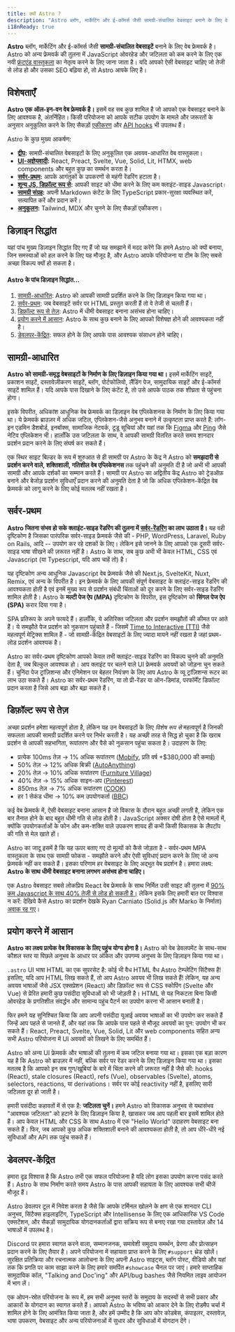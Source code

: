 ```yaml
---
title: क्यों Astro ?
description: "Astro ब्लॉग, मार्केटिंग और ई-कॉमर्स जैसी सामग्री-संचालित वेबसाइट बनाने के लिए वेब फ्रेमवर्क है। जानें कि Astro आपकी अगली वेबसाइट के लिए एक अच्छा विकल्प क्यों हो सकता है।"
i18nReady: true
---
```


**Astro** ब्लॉग, मार्केटिंग और ई-कॉमर्स जैसी **सामग्री-संचालित वेबसाइटें** बनाने के लिए वेब फ्रेमवर्क है। Astro को अन्य फ्रेमवर्क की तुलना में JavaScript ओवरहेड और जटिलता को कम करने के लिए एक नयी [फ्रंटएंड वास्तुकला](/hi/concepts/islands/) का नेतृत्व करने के लिए जाना जाता है। यदि आपको ऐसी वेबसाइट चाहिए जो तेजी से लोड हो और उसका SEO बढ़िया हो, तो Astro आपके लिए है।

## विशेषताएँ

**Astro एक ऑल-इन-वन वेब फ्रेमवर्क है।** इसमें वह सब कुछ शामिल है जो आपको एक वेबसाइट बनाने के लिए आवश्यक है, अंतर्निहित। किसी परियोजना को आपके सटीक उपयोग के मामले और जरूरतों के अनुसार अनुकूलित करने के लिए सैकड़ों [एकीकरण](https://astro.build/integrations/) और [API hooks](/hi/reference/integrations-reference/) भी उपलब्ध हैं।

Astro के कुछ मुख्य आकर्षण:

- **[द्वीप](/hi/concepts/islands/):** सामग्री-संचालित वेबसाइटों के लिए अनुकूलित एक अवयव-आधारित वेब वास्तुकला।
- **[UI-अज्ञेयवादी](/hi/guides/framework-components/):** React, Preact, Svelte, Vue, Solid, Lit, HTMX, web components और बहुत कुछ का समर्थन करता है।
- **[सर्वर-प्रथम](/hi/guides/on-demand-rendering/):** आपके आगंतुकों के उपकरणों से महंगी रेंडरिंग हटाता है।
- **[शून्य JS, डिफ़ॉल्ट रूप से](/hi/basics/astro-components/):** आपकी साइट को धीमा करने के लिए कम क्लाइंट-साइड Javascript।
- **[सामग्री संग्रह](/hi/guides/content-collections/):** अपनी Markdown कंटेंट के लिए TypeScript प्रकार-सुरक्षा व्यवस्थित करें, सत्यापित करें और प्रदान करें।
- **[अनुकूलन](/hi/guides/integrations-guide/):** Tailwind, MDX और चुनने के लिए सैकड़ों एकीकरण।

## डिज़ाइन सिद्धांत

यहां पांच मुख्य डिज़ाइन सिद्धांत दिए गए हैं जो यह समझाने में मदद करेंगे कि हमने Astro को क्यों बनाया, जिन समस्याओं को हल करने के लिए यह मौजूद है, और Astro आपके परियोजना या टीम के लिए सबसे अच्छा विकल्प क्यों हो सकता है।

 #### Astro के पांच डिज़ाइन सिद्धांत...

1. [सामग्री-आधारित](#सामग्री-आधारित): Astro को आपकी सामग्री प्रदर्शित करने के लिए डिज़ाइन किया गया था।
2. [सर्वर-प्रथम](#सर्वर-प्रथम): जब वेबसाइटें सर्वर पर HTML प्रस्तुत करती हैं तो वे तेजी से चलती हैं।
3. [डिफ़ॉल्ट रूप से तेज़](#डिफ़ॉल्ट-रूप-से-तेज़): Astro में धीमी वेबसाइट बनाना असंभव होना चाहिए।
4. [प्रयोग करने में आसान](#प्रयोग-करने-में-आसान): Astro के साथ कुछ बनाने के लिए आपको विशेषज्ञ होने की आवश्यकता नहीं है।
5. [डेवलपर-केंद्रित](#डेवलपर-केंद्रित): सफल होने के लिए आपके पास आवश्यक संसाधन होने चाहिए।

 ## सामग्री-आधारित

**Astro को सामग्री-समृद्ध वेबसाइटों के निर्माण के लिए डिज़ाइन किया गया था।** इसमें मार्केटिंग साइटें, प्रकाशन साइटें, दस्तावेज़ीकरण साइटें, ब्लॉग, पोर्टफोलियो, लैंडिंग पेज, सामुदायिक साइटें और ई-कॉमर्स साइटें शामिल हैं। यदि आपके पास दिखाने के लिए कंटेंट है, तो उसे आपके पाठक तक शीघ्रता से पहुंचना होगा।

इसके विपरीत, अधिकांश आधुनिक वेब फ्रेमवर्क का डिज़ाइन वेब एप्लिकेशनस के निर्माण के लिए किया गया था। ये फ्रेमवर्क ब्राउज़र में अधिक जटिल, एप्लिकेशन-जैसे अनुभव बनाने में उत्कृष्टता प्राप्त करते हैं: लॉग-इन एडमिन डैशबोर्ड, इनबॉक्स, सामाजिक नेटवर्क, टूडू सूचियां और यहां तक कि [Figma](https://figma.com/) और [Ping](https://ping.gg/) जैसे नेटिव एप्लिकेशन भी। हालाँकि उस जटिलता के साथ, वे आपकी सामग्री वितरित करते समय शानदार प्रदर्शन प्रदान करने के लिए संघर्ष कर सकते हैं।

एक स्थिर साइट बिल्डर के रूप में शुरुआत से ही सामग्री पर Astro के केंद्र ने Astro को **समझदारी से प्रदर्शन करने वाले, शक्तिशाली, गतिशील वेब एप्लिकेशनस** तक पहुंचने की अनुमति दी है जो अभी भी आपकी सामग्री और आपके दर्शकों का सम्मान करते हैं। सामग्री पर Astro का अद्वितीय केंद्र Astro को ट्रेडऑफ़ बनाने और बेजोड़ प्रदर्शन सुविधाएँ प्रदान करने की अनुमति देता है जो कि अधिक एप्लिकेशन-केंद्रित वेब फ्रेमवर्क को लागू करने के लिए कोई मतलब नहीं रखता है।

## सर्वर-प्रथम

**Astro जितना संभव हो सके क्लाइंट-साइड रेंडरिंग की तुलना में [सर्वर-रेंडरिंग](/hi/guides/on-demand-rendering/) का लाभ उठाता है।** यह वही दृष्टिकोण है जिसका पारंपरिक सर्वर-साइड फ्रेमवर्क जैसे की - PHP, WordPress, Laravel, Ruby on Rails, आदि -- उपयोग कर रहे दशकों के लिए। लेकिन इसे जानने के लिए आपको एक दूसरी सर्वर-साइड भाषा सीखने की ज़रूरत नहीं है। Astro के साथ, सब कुछ अभी भी केवल HTML, CSS एवं Javascript (या Typescript, यदि आप चाहें तो) है।

यह दृष्टिकोण अन्य आधुनिक Javascript वेब फ्रेमवर्क जैसे की Next.js, SvelteKit, Nuxt, Remix, एवं अन्य के विपरीत है। इन फ्रेमवर्क के लिए आपकी संपूर्ण वेबसाइट के क्लाइंट-साइड रेंडरिंग की आवश्यकता होती है एवं इनमें मुख्य रूप से प्रदर्शन संबंधी चिंताओं को दूर करने के लिए सर्वर-साइड रेंडरिंग शामिल होती है। Astro के **मल्टी पेज ऐप (MPA)** दृष्टिकोण के विपरीत, इस दृष्टिकोण को **सिंगल पेज ऐप (SPA)** करार दिया गया है।

SPA प्रतिरूप के अपने फायदे हैं। हालाँकि, ये अतिरिक्त जटिलता और प्रदर्शन समझौतों की कीमत पर आते हैं। ये समझौते पेज प्रदर्शन को नुकसान पहुंचाते हैं - जिसमें [Time to Interactive (TTI)](https://web.dev/interactive/) जैसे महत्वपूर्ण मेट्रिक्स शामिल हैं - जो सामग्री-केंद्रित वेबसाइटों के लिए ज्यादा मायने नहीं रखता है जहां प्रथम-लोड प्रदर्शन आवश्यक है।

Astro का सर्वर-प्रथम दृष्टिकोण आपको केवल तभी क्लाइंट-साइड रेंडरिंग का विकल्प चुनने की अनुमति देता है, जब बिल्कुल आवश्यक हो। आप क्लाइंट पर चलने वाले UI फ्रेमवर्क अवयवों को जोड़ना चुन सकते हैं। चुनिंदा पेज ट्रांज़िशन्स और एनिमेशन पर बेहतर नियंत्रण के लिए आप Astro के व्यू ट्रांज़िशन्स रूटर का लाभ उठा सकते हैं। Astro का सर्वर-प्रथम रेंडरिंग, या तो प्री-रेंडर या ऑन-डिमांड, परफॉर्मेंट डिफॉल्ट प्रदान करता है जिसे आप बढ़ा और बढ़ा सकते हैं।

## डिफ़ॉल्ट रूप से तेज़

अच्छा प्रदर्शन हमेशा महत्वपूर्ण होता है, लेकिन यह उन वेबसाइटों के लिए *विशेष रूप से* महत्वपूर्ण है जिनकी सफलता आपकी सामग्री प्रदर्शित करने पर निर्भर करती है। यह अच्छी तरह से सिद्ध हो चुका है कि खराब प्रदर्शन से आपकी सहभागिता, रूपांतरण और पैसे को नुकसान पहुंचा सकता है। उदाहरण के लिए:

- प्रत्येक 100ms तेज़ → 1% अधिक रूपांतरण ([Mobify](https://web.dev/why-speed-matters/), प्रति वर्ष +$380,000 की कमाई)
- 50% तेज़ → 12% अधिक बिक्री ([AutoAnything](https://www.digitalcommerce360.com/2010/08/19/web-accelerator-revs-conversion-and-sales-autoanything/))
- 20% तेज़ → 10% अधिक रूपांतरण ([Furniture Village](https://www.thinkwithgoogle.com/intl/en-gb/marketing-strategies/app-and-mobile/furniture-village-and-greenlight-slash-page-load-times-boosting-user-experience/))
- 40% तेज़ → 15% अधिक साइन-अप ([Pinterest](https://medium.com/pinterest-engineering/driving-user-growth-with-performance-improvements-cfc50dafadd7))
- 850ms तेज़ → 7% अधिक रूपांतरण ([COOK](https://web.dev/why-speed-matters/))
- हर 1 सेकंड धीमा → 10% कम उपयोगकर्ता ([BBC](https://www.creativebloq.com/features/how-the-bbc-builds-websites-that-scale))

कई वेब फ्रेमवर्क में, ऐसी वेबसाइट बनाना आसान है जो विकास के दौरान बहुत अच्छी लगती है, लेकिन एक बार तैनात होने के बाद बहुत धीमी गति से लोड होती है। JavaScript अक्सर दोषी होता है ऐसे मामलों में, क्योंकि उपयोगकर्ताओं के फोन और कम-शक्ति वाले उपकरण शायद ही कभी किसी विकासक के लैपटॉप की गति से मेल खाते हों।

Astro का जादू इसमें है कि यह ऊपर बताए गए दो मूल्यों को कैसे जोड़ता है - सर्वर-प्रथम MPA वास्तुकला के साथ एक सामग्री फोकस - समझौते करने और ऐसी सुविधाएं प्रदान करने के लिए जो अन्य फ्रेमवर्क नहीं कर सकते हैं। इसका परिणाम हर वेबसाइट के लिए अद्भुत वेब प्रदर्शन है। हमारा लक्ष्य: **Astro के साथ धीमी वेबसाइट बनाना लगभग असंभव होना चाहिए।**

एक Astro वेबसाइट सबसे लोकप्रिय React वेब फ्रेमवर्क के साथ निर्मित उसी साइट की तुलना में [90% कम Javascript के साथ 40% तेजी से लोड हो सकती है।](https://twitter.com/t3dotgg/status/1437195415439360003) लेकिन इसके लिए हमारी बात पर विश्वास न करें: देखिये कैसे Astro का प्रदर्शन देखके Ryan Carniato (Solid.js और Marko के निर्माता) [अवाक रह गए](https://youtu.be/2ZEMb_H-LYE?t=8163)।


## प्रयोग करने में आसान

**Astro का लक्ष्य प्रत्येक वेब विकासक के लिए पहुंच योग्य होना है।** Astro को वेब डेवलपमेंट के साथ-साथ कौशल स्तर या पिछले अनुभव के आधार पर अंकित और उपगम्य अनुभव के लिए डिज़ाइन किया गया था।

`.astro` UI भाषा HTML का एक सुपरसेट है: कोई भी वैध HTML वैध Astro टेम्प्लेटिंग सिंटैक्स है! इसलिए, यदि आप HTML लिख सकते हैं, तो आप Astro अवयव भी लिख सकते हैं! लेकिन, यह अन्य अवयव भाषाओं जैसे JSX एक्सप्रेशन (React) और डिफ़ॉल्ट रूप से CSS स्कोपिंग (Svelte और Vue) से प्रेरित हमारी कुछ पसंदीदा सुविधाओं को भी जोड़ती है। HTML से यह निकटता बिना किसी ओवरहेड के प्रगतिशील संवर्द्धन और सामान्य पहुंच पैटर्न का उपयोग करना भी आसान बनाती है।

फिर हमने यह सुनिश्चित किया कि आप अपनी पसंदीदा यूआई अवयव भाषाओं का भी उपयोग कर सकते हैं जिन्हें आप पहले से जानते हैं, और यहां तक कि आपके पास पहले से मौजूद अवयवों का पुन: उपयोग भी कर सकते हैं। React, Preact, Svelte, Vue, Solid, Lit और web components सहित अन्य सभी Astro परियोजना में UI अवयवों को लिखने के लिए समर्थित हैं।

Astro को अन्य UI फ्रेमवर्क और भाषाओं की तुलना में कम जटिल बनाया गया था। इसका एक बड़ा कारण यह है कि Astro को ब्राउज़र में नहीं, बल्कि सर्वर पर रेंडर करने के लिए डिज़ाइन किया गया था। इसका मतलब है कि आपको इन सब गुण/खूबियां के बारे में चिंता करने की ज़रूरत नहीं है जैसे की: hooks (React), stale closures (React), refs (Vue), observables (Svelte), atoms, selectors, reactions, या derivations। सर्वर पर कोई reactivity नहीं है, इसलिए सारी जटिलता दूर हो जाती है।

हमारी पसंदीदा कहावतों में से एक है: **जटिलता चुनें।** हमने Astro को विकासक अनुभव से यथासंभव "आवश्यक जटिलता" को हटाने के लिए डिज़ाइन किया है, खासकर जब आप पहली बार इसमें शामिल होते हैं। आप केवल HTML और CSS के साथ Astro में एक "Hello World" उदाहरण वेबसाइट बना सकते हैं। फिर, जब आपको कुछ अधिक शक्तिशाली बनाने की आवश्यकता होती है, तो आप धीरे-धीरे नई सुविधाओं और API तक पहुंच सकते हैं।


## डेवलपर-केंद्रित

हमारा दृढ़ विश्वास है कि Astro तभी एक सफल परियोजना है यदि लोग इसका उपयोग करना पसंद करते हैं। Astro के साथ निर्माण करते समय Astro के पास आपकी सहायता के लिए आवश्यक सभी चीजें मौजूद हैं।

Astro डेवलपर टूल में निवेश करता है जैसे कि आपके टर्मिनल खोलने के क्षण से एक शानदार CLI अनुभव, सिंटैक्स हाइलाइटिंग, TypeScript और Intellisense के लिए एक आधिकारिक VS Code एक्सटेंशन, और सैकड़ों सामुदायिक योगदानकर्ताओं द्वारा सक्रिय रूप से बनाए रखा गया दस्तावेज़ और 14 भाषाओं में उपलब्ध है।

Discord पर हमारा स्वागत करने वाला, सम्मानजनक, समावेशी समुदाय समर्थन, प्रेरणा और प्रोत्साहन प्रदान करने के लिए तैयार है। अपने परियोजना में सहायता प्राप्त करने के लिए `#support` थ्रेड खोलें। सुरक्षित प्रतिक्रिया और रचनात्मक आलोचना के लिए अपनी Astro साइट्स, ब्लॉग पोस्ट, वीडियो और यहां तक कि प्रगति पर काम साझा करने के लिए हमारे समर्पित `#showcase` चैनल पर जाएं। हमारे साप्ताहिक सामुदायिक कॉल, "Talking and Doc'ing" और API/bug bashes जैसे नियमित लाइव आयोजन में भाग लें।

एक ओपन-स्रोत परियोजना के रूप में, हम सभी अनुभव स्तरों के समुदाय के सदस्यों से सभी प्रकार और आकारों के योगदान का स्वागत करते हैं। आपको Astro के भविष्य को आकार देने के लिए रोडमैप चर्चा में शामिल होने के लिए आमंत्रित किया जाता है, और हमें उम्मीद है कि आप कोर कोडबेस, कंपाइलर, दस्तावेज़, भाषा उपकरण, वेबसाइट और अन्य परियोजनाओं में सुधार और सुविधाओं में योगदान देंगे।
